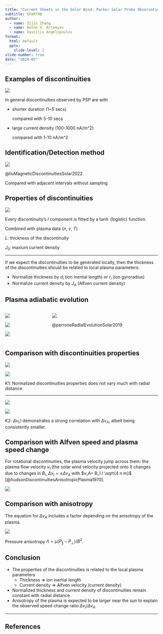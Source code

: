 ```yaml
---
title: "Current Sheets in the Solar Wind: Parker Solar Probe Observations"
subtitle: SPARTHB
author:
  - name: Zijin Zhang
  - name: Anton V. Artemyev
  - name: Vassilis Angelopoulos
format:
  html: default
  pptx:
    slide-level: 2
slide-number: true
date: "2024-05"
---
```


<!-- 
See [share notes](../../beforerr/docs/research/topics/swd/index.qmd) for
- introduction
- formation mechanisms

See [sparthrb](./sparthb.qmd) for alignment and observation details
-->

## Examples of discontinuities

![](../figures/examples/psp_e2_example.png)

In general discontinuities observed by PSP are with

- shorter duration (1~5 secs)
  
  compared with 5-10 secs

- large current density (100-1000 nA/m^2)
  
  compared with 1-10 nA/m^2



## Identification/Detection method

![](../figures/examples/detection_liu2022.png)

@liuMagneticDiscontinuitiesSolar2022

Compared with adjacent intervals without sampling

## Properties of discontinuities

![](../figures/examples/psp_e2_example.png)

Every discontinuity's $l$ component is fitted by a $\tanh$ (logistic) function.

Combined with plasma data ($n$, $v$, $T$)

$L$: thickness of the discontinuity

$J_0$: maxium current density

---

If we expect the discontinuities to be generated locally, then the thickness of the discontinuities should be related to local plasma parameters:

- Normalize thickness by $d_i$ (ion inertial length) or $r_i$ (ion gyroradius)
- Normalize current density by $J_A$ (Alfven current density)

## Plasma adiabatic evolution

:::: {.columns}
::: {.column}
![](../figures/evolution/plasma-adiabatic-evolution_e2-DSCOVR.svg)

![](../figures/evolution/plasma-adiabatic-evolution_e2-DSCOVR-next.svg)

![](../figures/evolution/plasma-adiabatic-evolution_e2-DSCOVR-previous.svg)
:::

::: {.column}

![](../images/sty3348fig5.jpeg)

@perroneRadialEvolutionSolar2019
:::
::::


<!-- 
The radial dependence of the proton number density, $n_p$ and magnetic ﬁeld magnitude, $B$, is given by

$$
n_p = (2.4 ± 0.1)(R/R_0)^{−(1.96±0.07)} cm^{−3}
$$

$$
B = (5.7 ± 0.2)(R/R_0)^{−(1.59±0.06)} nT
$$

The faster decrease of the magnetic than kinetic pressure is reﬂected in the radial proton plasma beta variation

$$
β_p = P_k/P_B = (0.55 ± 0.04)(R/R_0)^{(0.4±0.1)}
$$ -->

## Comparison with discontinuities properties


![](../figures/enc2/thickness_current.spi_n_spi.png)

![](../figures/enc2/density_distribution.spi_n_spi.png)

K1: Normalized discontinuities properties does not vary much with radial distance

---

![](../figures/enc2/thickness_current.spc_n_spc.png)

![](../figures/enc2/density_distribution.spc_n_spc.png)

K2: $Δv_l$,l demonstrates a strong correlation with $Δv_{A}$, albeit being consistently smaller.

## Comparison with Alfven speed and plasma speed change

For rotational discontinuities, the plasma velocity jump across them: the plasma ﬂow velocity $v_l$ (the solar wind velocity projected onto $l$) changes due to changes in $B_l$, $Δv_l=±Δv_A$ with $v_A= B_l / \sqrt{4 n m}$ [@hudsonDiscontinuitiesAnisotropicPlasma1970].

![](../figures/enc2/dvl.spi_n_spi.png)

## Comparison with anisotropy

The equation for $Δv_A$ includes a factor depending on the anisotropy of the plasma.

![](../figures/enc2/anisotropy.spi_n_spi.png)

Pressure anisotropy $Λ = \mu (P_∥ - P_⊥) / B^2$.

## Conclusion

- The properties of the discontinuities is related to the local plasma parameters
  - Thickness => ion inertial length
  - Current density => Alfven velocity (current density)
- Normalized thickness and current density of discontinuities remain constant with radial distance
- Anisotropy of the plasma is expected to be larger near the sun to explain the observed speed change ratio $Δv_i/Δv_A$.

---

## References